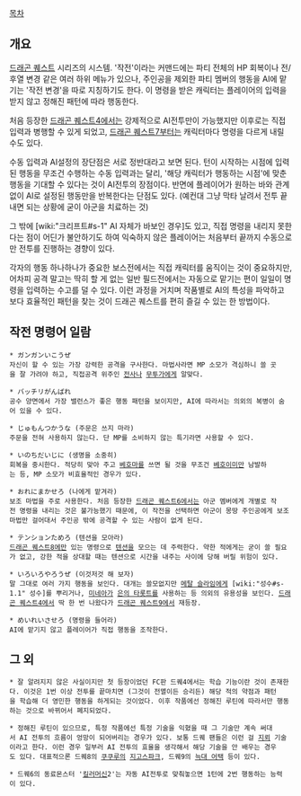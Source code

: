 [[목차]]

== 개요 ==
[[드래곤 퀘스트]] 시리즈의 시스템. '작전'이라는 커맨드에는 파티 전체의 HP 회복이나 전/후열 변경 같은 여러 하위 메뉴가 있으나, 주인공을 제외한 파티 멤버의 행동을 AI에 맡기는 '작전 변경'을 따로 지칭하기도 한다. 이 명령을 받은 캐릭터는 플레이어의 입력을 받지 않고 정해진 패턴에 따라 행동한다.

처음 등장한 [[드래곤 퀘스트4]]에서는 강제적으로 AI전투만이 가능했지만 이후로는 직접 입력과 병행할 수 있게 되었고, [[드래곤 퀘스트7]]부터는 캐릭터마다 명령을 다르게 내릴 수도 있다.

수동 입력과 AI설정의 장단점은 서로 정반대라고 보면 된다. 턴이 시작하는 시점에 입력된 행동을 무조건 수행하는 수동 입력과는 달리, '해당 캐릭터가 행동하는 시점'에 맞춘 행동을 기대할 수 있다는 것이 AI전투의 장점이다. 반면에 플레이어가 원하는 바와 관계 없이 AI로 설정된 행동만을 반복한다는 단점도 있다. (예컨대 그냥 막타 날려서 전투 끝내면 되는 상황에 굳이 아군을 치료하는 것)

그 밖에 [wiki:"크리프트#s-1" AI 자체가 바보인 경우]도 있고, 직접 명령을 내리지 못한다는 점이 어딘가 불안하기도 하여 익숙하지 않은 플레이어는 처음부터 끝까지 수동으로만 전투를 진행하는 경향이 있다.

각자의 행동 하나하나가 중요한 보스전에서는 직접 캐릭터를 움직이는 것이 중요하지만, 어차피 공격 말고는 딱히 할 게 없는 일반 필드전에서는 자동으로 맡기는 편이 일일이 명령을 입력하는 수고를 덜 수 있다. 이런 과정을 거치며 작품별로 AI의 특성을 파악하고 보다 효율적인 패턴을 찾는 것이 드래곤 퀘스트를 편히 즐길 수 있는 한 방법이다.

== 작전 명령어 일람 ==

 * ガンガンいこうぜ
 자신이 할 수 있는 가장 강력한 공격을 구사한다. 마법사라면 MP 소모가 격심하니 쓸 곳을 잘 가려야 하고, 직접공격 위주인 [[전사]]나 [[무투가]]에게 알맞다.

 * バッチリがんばれ
 공수 양면에서 가장 밸런스가 좋은 행동 패턴을 보이지만, AI에 따라서는 의외의 복병이 숨어 있을 수 있다.

 * じゅもんつかうな (주문은 쓰지 마라)
 주문을 전혀 사용하지 않는다. 단 MP를 소비하지 않는 특기라면 사용할 수 있다.

 * いのちだいじに (생명을 소중히)
 회복을 중시한다. 적당히 맞아 주고 [[베호마]]를 쓰면 될 것을 무조건 [[베호이미]]만 남발하는 등, MP 소모가 비효율적인 경우가 있다.

 * おれにまかせろ (나에게 맡겨라)
 보조 마법을 주로 사용한다. 처음 등장한 [[드래곤 퀘스트6]]에서는 아군 멤버에게 개별로 작전 명령을 내리는 것은 불가능했기 때문에, 이 작전을 선택하면 아군이 몽땅 주인공에게 보조마법만 걸어대서 주인공 밖에 공격할 수 있는 사람이 없게 된다.

 * テンションためろ (텐션을 모아라)
 [[드래곤 퀘스트8]]에만 있는 명령으로 [[텐션]]을 모으는 데 주력한다. 약한 적에게는 굳이 쓸 필요가 없고, 강한 적을 상대할 때는 텐션으로 시간을 내주는 사이에 당해 버릴 위험이 있다. 

 * いろいろやろうぜ (이것저것 해 보자)
 말 그대로 여러 가지 행동을 보인다. 대개는 쓸모없지만 [[메탈 슬라임]]에게 [wiki:"성수#s-1.1" 성수]를 뿌리거나, [[미네아]]가 [[은의 타롯트]]를 사용하는 등 의외의 유용성을 보인다. [[드래곤 퀘스트4]]에서 딱 한 번 나왔다가 [[드래곤 퀘스트9]]에서 재등장.

 * めいれいさせろ (명령을 들어라)
 AI에 맡기지 않고 플레이어가 직접 행동을 조작한다.

== 그 외 ==
 * 잘 알려지지 않은 사실이지만 첫 등장이었던 FC판 드퀘4에서는 학습 기능이란 것이 존재한다. 이것은 1번 이상 전투를 끝마치면 (그것이 전멸이든 승리든) 해당 적의 약점과 패턴을 학습해 더 영민한 행동을 하게되는 것이었다. 이후 작품에선 정해진 루틴에 따라서만 행동하는 것으로 바뀌어서 폐지되었다.

 * 정해진 루틴이 있으므로, 특정 작품에선 특정 기술을 익혔을 때 그 기술만 계속 써대서 AI 전투의 흐름이 엉망이 되어버리는 경우가 있다. 보통 드퀘 팬들은 이런 걸 [[지뢰]] 기술이라고 한다. 이런 경우 일부러 AI 전투의 효율을 생각해서 해당 기술을 안 배우는 경우도 있다. 대표적으론 드퀘8의 [[쿠쿠루]]의 [[지고스파크]], 드퀘9의 [[늑대 어택]] 등이 있다.

 * 드퀘6의 동료몬스터 '[[킬러머신]]2'는 자동 AI전투로 맞춰놓으면 1턴에 2번 행동하는 능력이 있다.
